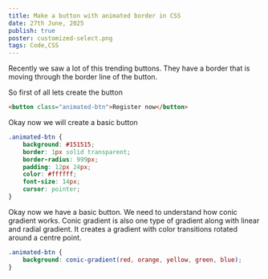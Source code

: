 ```yaml
---
title: Make a button with animated border in CSS
date: 27th June, 2025
publish: true
poster: customized-select.png
tags: Code,CSS
---
```


Recently we saw a lot of this trending buttons. They have a border that is moving through the border line of the button.

So first of all lets create the button

```html
<button class="animated-btn">Register now</button>
```

Okay now we will create a basic button

```css
.animated-btn {
	background: #151515;
	border: 1px solid transparent;
	border-radius: 999px;
	padding: 12px 24px;
	color: #ffffff;
	font-size: 14px;
	cursor: pointer;
}
```

Okay now we have a basic button. We need to understand how conic gradient works. Conic gradient is also one type of gradient along with linear and radial gradient. It creates a gradient with color transitions rotated around a centre point.

```css
.animated-btn {
	background: conic-gradient(red, orange, yellow, green, blue);
}
```
